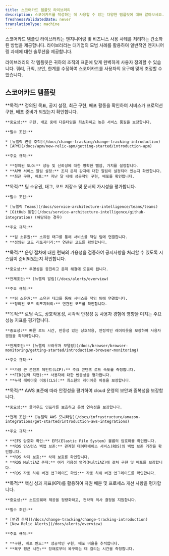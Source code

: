 ```yaml
---
title: 스코어카드 템플릿 라이브러리
description: 스코어카드를 작성하는 데 사용할 수 있는 다양한 템플릿에 대해 알아보세요.
freshnessValidatedDate: never
translationType: machine
---
```


스코어카드 템플릿 라이브러리는 엔지니어링 및 비즈니스 사용 사례를 처리하는 간소화된 방법을 제공합니다. 라이브러리는 대기업의 모범 사례를 활용하여 일반적인 엔지니어링 과제에 대한 솔루션을 제공합니다.

라이브러리의 각 템플릿은 귀하의 조직의 표준에 맞게 완벽하게 사용자 정의할 수 있습니다. 쿼리, 규칙, 보안, 한계를 수정하여 스코어카드를 사용자의 요구에 맞게 조정할 수 있습니다.

## 스코어카드 템플릿

<CollapserGroup>
  <Collapser id="product-readiness" title="생산 준비">
    **목적:** 정의된 목표, 공지 설정, 최근 구현, 배포 활동을 확인하여 서비스가 프로덕션 구현, 배포 준비가 되었는지 확인합니다.

    **중요성:** 구현, 배포 중에 다운타임을 최소화하고 높은 서비스 품질을 보장합니다.

    **필수 조건:**

    * [뉴렐릭 변경 추적](/docs/change-tracking/change-tracking-introduction)
    * [APM](/docs/apm/new-relic-apm/getting-started/introduction-apm)

    **주요 규칙:**

    * **정의된 SLO:** 성능 및 신뢰성에 대한 명확한 뺄셈, 가치를 설정합니다.
    * **APM 서비스 알림 설정:** 조치 문제 감지에 대한 알림이 설정되어 있는지 확인합니다.
    * **최근 구현, 배포:** 지난 달 내에 성공적인 구현, 배포를 확인합니다.
  </Collapser>

  <Collapser id="ownership-documentation" title="소유권 및 문서화">
    **목적:** 팀 소유권, 태그, 코드 저장소 및 문서의 가시성을 평가합니다.

    **필수 조건:**

    * [뉴렐릭 Teams](/docs/service-architecture-intelligence/teams/teams)
    * [GitHub 통합](/docs/service-architecture-intelligence/github-integration) (해당되는 경우)

    **주요 규칙:**

    * **팀 소유권:** 소유권 태그를 통해 서비스를 책임 팀에 연결합니다.
    * **정의된 코드 리포지터리:** 연관된 코드를 확인합니다.
  </Collapser>

  <Collapser id="operational-readiness" title="작전 준비 상태">
    **목적:** 운영 절차에 대한 런북의 가용성을 검증하여 공지사항을 처리할 수 있도록 시스템이 준비되었는지 확인합니다.

    **중요성:** 투명성을 증진하고 문제 해결에 도움이 됩니다.

    **전제조건:** [뉴렐릭 알림](/docs/alerts/overview)

    **주요 규칙:**

    * **팀 소유권:** 소유권 태그를 통해 서비스를 책임 팀에 연결합니다.
    * **정의된 코드 리포지터리:** 연관된 코드를 확인합니다.
  </Collapser>

  <Collapser id="web-vitals" title="웹 바이탈">
    **목적:** 로딩 속도, 상호작용성, 시각적 안정성 등 사용자 경험에 영향을 미치는 주요 성능 지표를 평가합니다.

    **중요성:** 빠른 로드 시간, 반응성 있는 상호작용, 안정적인 레이아웃을 보장하여 사용자 경험을 최적화합니다.

    **전제조건:** [뉴렐릭 브라우저 모델링](/docs/browser/browser-monitoring/getting-started/introduction-browser-monitoring)

    **주요 규칙:**

    * **가장 큰 콘텐츠 페인트(LCP):** 주요 콘텐츠 로드 속도를 측정합니다.
    * **FID(입력 지연):** 사용자에 대한 반응성을 평가합니다.
    * **누적 레이아웃 이동(CLS):** 최소한의 레이아웃 이동을 보장합니다.
  </Collapser>

  <Collapser id="aws-reliability" title="AWS 안정성">
    **목적:** AWS 표준에 따라 안정성을 평가하여 cloud 운영의 보안과 중복성을 보장합니다.

    **중요성:** 클라우드 인프라를 보호하고 운영 연속성을 보장합니다.

    **전제 조건:** [뉴렐릭 AWS 모니터링](/docs/infrastructure/amazon-integrations/get-started/introduction-aws-integrations)

    **주요 규칙:**

    * **EFS 암호화 확인:** EFS(Elastic File System) 볼륨의 암호화를 확인합니다.
    * **RDS 인스턴스 백업 보존:** 관계형 데이터베이스 서비스(RDS)의 백업 보존 기간을 확인합니다.
    * **RDS 삭제 보호:** 삭제 보호를 확인합니다.
    * **RDS MultiAZ 존재:** 여러 가용성 영역(MultiAZ)에 걸쳐 구현 및 배포를 보장합니다.
    * **RDS 자동 하위 버전 업그레이드 확인:** 자동 하위 버전 업그레이드를 확인합니다.
  </Collapser>

  <Collapser id="dora-metrics" title="DevOps 연구 및 평가(DORA) 지표">
    **목적:** 핵심 성과 지표(KPI)를 활용하여 자원 배분 및 프로세스 개선 사항을 평가합니다.

    **중요성:** 소프트웨어 제공을 정량화하고, 전략적 의사 결정을 지원합니다.

    **필수 조건:**

    * [변경 추적](/docs/change-tracking/change-tracking-introduction)
    * [New Relic Alerts](/docs/alerts/overview)

    **주요 규칙:**

    * **구현, 배포 빈도:** 성공적인 구현, 배포 비율을 추적합니다.
    * **복구 평균 시간:** 장애로부터 복구하는 데 걸리는 시간을 측정합니다.
  </Collapser>
</CollapserGroup>